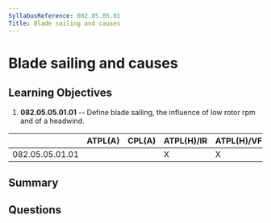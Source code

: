 ```yaml
---
SyllabusReference: 082.05.05.01
Title: Blade sailing and causes
---
```


# Blade sailing and causes

## Learning Objectives

1. **082.05.05.01.01** -- Define blade sailing, the influence of low rotor rpm and of a headwind.

|                 | ATPL(A) | CPL(A) | ATPL(H)/IR | ATPL(H)/VFR | CPL(H) | IR  | CBIR(A) |
| --------------- | ------- | ------ | ---------- | ----------- | ------ | --- | ------- |
| 082.05.05.01.01 |         |        | X          | X           | X      |     |         |

## Summary

## Questions
